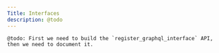 ```yaml
---
Title: Interfaces
description: @todo
---
```


```
@todo: First we need to build the `register_graphql_interface` API, then we need to document it.
```
